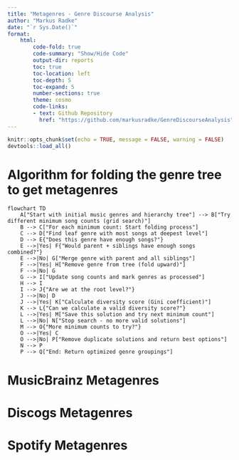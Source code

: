 ```yaml
---
title: "Metagenres - Genre Discourse Analysis"
author: "Markus Radke"
date: "`r Sys.Date()`"
format: 
    html: 
        code-fold: true
        code-summary: "Show/Hide Code"
        output-dir: reports
        toc: true
        toc-location: left
        toc-depth: 5
        toc-expand: 5
        number-sections: true
        theme: cosmo
        code-links:
        - text: Github Repository
          href: "https://github.com/markusradke/GenreDiscourseAnalysis"
---
```

```r
knitr::opts_chunk$set(echo = TRUE, message = FALSE, warning = FALSE)
devtools::load_all()
```	

# Algorithm for folding the genre tree to get metagenres
<!-- TODO: Add a little explanation on the algorithm (see Bayreuth slides) -->

```mermaid
flowchart TD
    A["Start with initial music genres and hierarchy tree"] --> B["Try different minimum song counts (grid search)"]
    B --> C["For each minimum count: Start folding process"]
    C --> D["Find leaf genre with most songs at deepest level"]
    D --> E{"Does this genre have enough songs?"}
    E -->|Yes| F{"Would parent + siblings have enough songs combined?"}
    E -->|No| G["Merge genre with parent and all siblings"]
    F -->|Yes| H["Remove genre from tree (fold upward)"]
    F -->|No| G
    G --> I["Update song counts and mark genres as processed"]
    H --> I
    I --> J{"Are we at the root level?"}
    J -->|No| D
    J -->|Yes| K["Calculate diversity score (Gini coefficient)"]
    K --> L{"Can we calculate a valid diversity score?"}
    L -->|Yes| M["Save this solution and try next minimum count"]
    L -->|No| N["Stop search - no more valid solutions"]
    M --> O{"More minimum counts to try?"}
    O -->|Yes| C
    O -->|No| P["Remove duplicate solutions and return best options"]
    N --> P
    P --> Q["End: Return optimized genre groupings"]
```	

<!-- TODO: Show Gini plot and suggested metagenres (interactive network plot) for each platform -->
# MusicBrainz Metagenres
<!-- ```{r}
#| fig-cap: "Within-hieararchy-level uniformity of distribution (weighted Gini coefficient, [0-1]) for different minimum song per genre counts when folding the MusicBrainz genre tree. Calculated for a minimum n per genre of X songs. Resulting number of metagenres ranged from Y to Z."
tuning <- readRDS("../models/metagenres/tune_mb_metagenres.rds")
tuning$plot

plot_network_graph(graph = tuning$suggested_solution$metagenre_graph, 
                   mapping = tuning$suggested_solution$mapping, 
                   sizemode = "metagenre", 
                   height = 1000, 
                   interactive = TRUE)
```	 -->

# Discogs Metagenres

# Spotify Metagenres
